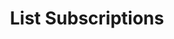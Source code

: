---
openapi: /openapi.json GET /subscriptions
title: List Subscriptions
description: Retrieve details of all subscriptions.
---
